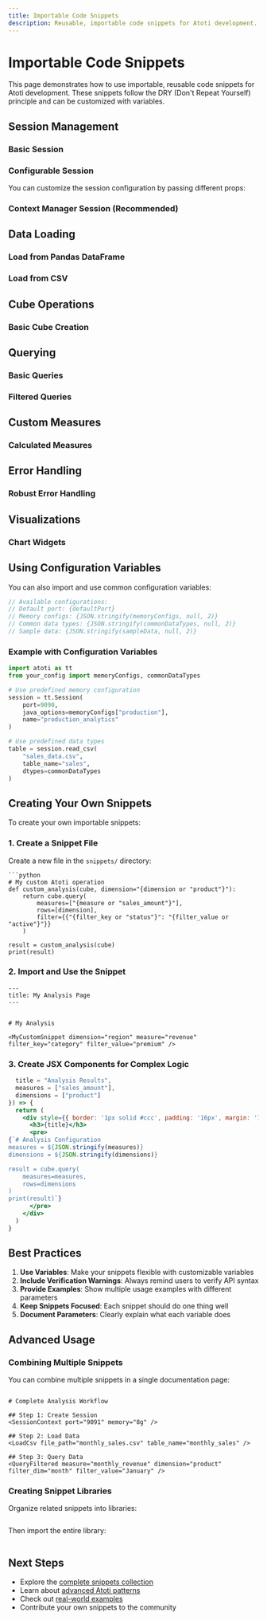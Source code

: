 ```yaml
---
title: Importable Code Snippets
description: Reusable, importable code snippets for Atoti development. DRY principle applied to documentation.
---
```



# Importable Code Snippets

This page demonstrates how to use importable, reusable code snippets for Atoti development. These snippets follow the DRY (Don't Repeat Yourself) principle and can be customized with variables.

<VerificationWarning />

## Session Management

### Basic Session

<SessionBasic />

### Configurable Session

<SessionConfig port="9091" memory="8g" name="MyAnalytics" />

You can customize the session configuration by passing different props:

<SessionConfig port="8080" memory="16g" name="ProductionAnalytics" />

### Context Manager Session (Recommended)

<SessionContext port="9091" memory="8g" file_path="sales_data.csv" table_name="sales" measure="revenue" dimension="product" />

## Data Loading

### Load from Pandas DataFrame

<LoadPandas 
  start_date="2024-01-01" 
  periods="365" 
  product_a="Laptop" 
  product_b="Mouse" 
  product_c="Keyboard"
  sales_a="1200"
  sales_b="25"
  sales_c="75"
  repeat="122"
  table_name="electronics_sales"
/>

### Load from CSV

<LoadCsv file_path="quarterly_sales.csv" table_name="q_sales" />

## Cube Operations

### Basic Cube Creation

<CubeBasic />

## Querying

### Basic Queries

<QueryBasic measure="revenue" measure2="profit" row_dim="product_category" col_dim="quarter" />

### Filtered Queries

<QueryFiltered 
  measure="revenue" 
  dimension="product" 
  filter_dim="region" 
  filter_value="Europe"
  filter_dim1="category"
  value1="Electronics"
  value2="Software"
  filter_dim2="year"
  year="2024"
  filter_dim3="revenue"
  threshold="1000"
/>

## Custom Measures

### Calculated Measures

<MeasuresCalculated 
  profit_measure="net_profit"
  revenue="gross_revenue"
  cost="total_cost"
  margin_measure="net_margin"
  profit="net_profit"
  avg_measure="avg_transaction"
  total="total_revenue"
  count="transaction_count"
/>

## Error Handling

### Robust Error Handling

<ErrorHandling file_path="sales_data.csv" table_name="sales" measure="revenue" dimension="product" />

## Visualizations

### Chart Widgets

<VisualizationCharts 
  measure="quarterly_revenue"
  dimension="product_line"
  time_dim="quarter"
  title="Quarterly Revenue by Product Line"
/>

## Using Configuration Variables

You can also import and use common configuration variables:

```javascript
// Available configurations:
// Default port: {defaultPort}
// Memory configs: {JSON.stringify(memoryConfigs, null, 2)}
// Common data types: {JSON.stringify(commonDataTypes, null, 2)}
// Sample data: {JSON.stringify(sampleData, null, 2)}
```

### Example with Configuration Variables

```python
import atoti as tt
from your_config import memoryConfigs, commonDataTypes

# Use predefined memory configuration
session = tt.Session(
    port=9090,
    java_options=memoryConfigs["production"],
    name="production_analytics"
)

# Use predefined data types
table = session.read_csv(
    "sales_data.csv",
    table_name="sales",
    dtypes=commonDataTypes
)
```

## Creating Your Own Snippets

To create your own importable snippets:

### 1. Create a Snippet File

Create a new file in the `snippets/` directory:

```mdx title="snippets/my-custom-snippet.mdx"
```python
# My custom Atoti operation
def custom_analysis(cube, dimension="{dimension or "product"}"):
    return cube.query(
        measures=["{measure or "sales_amount"}"],
        rows=[dimension],
        filter={{"{filter_key or "status"}": "{filter_value or "active"}"}}
    )

result = custom_analysis(cube)
print(result)
```

### 2. Import and Use the Snippet

```mdx title="your-documentation-page.mdx"
---
title: My Analysis Page
---


# My Analysis

<MyCustomSnippet dimension="region" measure="revenue" filter_key="category" filter_value="premium" />
```

### 3. Create JSX Components for Complex Logic

```jsx title="snippets/analysis-widget.jsx"
  title = "Analysis Results", 
  measures = ["sales_amount"], 
  dimensions = ["product"] 
}) => {
  return (
    <div style={{ border: '1px solid #ccc', padding: '16px', margin: '16px 0' }}>
      <h3>{title}</h3>
      <pre>
{`# Analysis Configuration
measures = ${JSON.stringify(measures)}
dimensions = ${JSON.stringify(dimensions)}

result = cube.query(
    measures=measures,
    rows=dimensions
)
print(result)`}
      </pre>
    </div>
  )
}
```

## Best Practices

1. **Use Variables**: Make your snippets flexible with customizable variables
2. **Include Verification Warnings**: Always remind users to verify API syntax
3. **Provide Examples**: Show multiple usage examples with different parameters
4. **Keep Snippets Focused**: Each snippet should do one thing well
5. **Document Parameters**: Clearly explain what each variable does

## Advanced Usage

### Combining Multiple Snippets

You can combine multiple snippets in a single documentation page:

```mdx

# Complete Analysis Workflow

## Step 1: Create Session
<SessionContext port="9091" memory="8g" />

## Step 2: Load Data  
<LoadCsv file_path="monthly_sales.csv" table_name="monthly_sales" />

## Step 3: Query Data
<QueryFiltered measure="monthly_revenue" dimension="product" filter_dim="month" filter_value="January" />
```

### Creating Snippet Libraries

Organize related snippets into libraries:

```mdx title="snippets/data-loading-library.mdx"
```

Then import the entire library:

```mdx
```

## Next Steps

- Explore the [complete snippets collection](/snippets)
- Learn about [advanced Atoti patterns](/advanced)
- Check out [real-world examples](/examples)
- Contribute your own snippets to the community